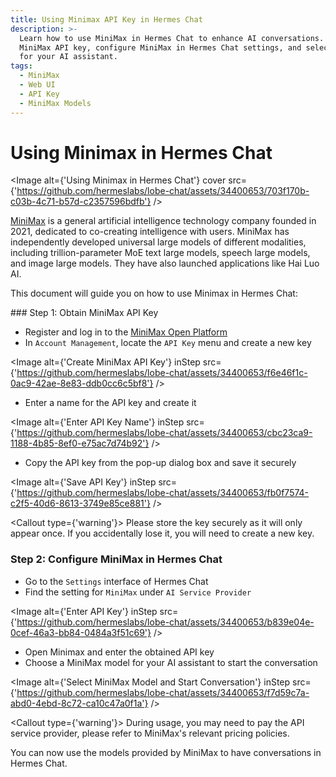 ```yaml
---
title: Using Minimax API Key in Hermes Chat
description: >-
  Learn how to use MiniMax in Hermes Chat to enhance AI conversations. Obtain
  MiniMax API key, configure MiniMax in Hermes Chat settings, and select a model
  for your AI assistant.
tags:
  - MiniMax
  - Web UI
  - API Key
  - MiniMax Models
---
```


# Using Minimax in Hermes Chat

<Image alt={'Using Minimax in Hermes Chat'} cover src={'https://github.com/hermeslabs/lobe-chat/assets/34400653/703f170b-c03b-4c71-b57d-c2357596bdfb'} />

[MiniMax](https://www.minimaxi.com/) is a general artificial intelligence technology company founded in 2021, dedicated to co-creating intelligence with users. MiniMax has independently developed universal large models of different modalities, including trillion-parameter MoE text large models, speech large models, and image large models. They have also launched applications like Hai Luo AI.

This document will guide you on how to use Minimax in Hermes Chat:

<Steps>
  ### Step 1: Obtain MiniMax API Key

  - Register and log in to the [MiniMax Open Platform](https://www.minimaxi.com/platform)
  - In `Account Management`, locate the `API Key` menu and create a new key

  <Image alt={'Create MiniMax API Key'} inStep src={'https://github.com/hermeslabs/lobe-chat/assets/34400653/f6e46f1c-0ac9-42ae-8e83-ddb0cc6c5bf8'} />

  - Enter a name for the API key and create it

  <Image alt={'Enter API Key Name'} inStep src={'https://github.com/hermeslabs/lobe-chat/assets/34400653/cbc23ca9-1188-4b85-8ef0-e75ac7d74b92'} />

  - Copy the API key from the pop-up dialog box and save it securely

  <Image alt={'Save API Key'} inStep src={'https://github.com/hermeslabs/lobe-chat/assets/34400653/fb0f7574-c2f5-40d6-8613-3749e85ce881'} />

  <Callout type={'warning'}>
    Please store the key securely as it will only appear once. If you accidentally lose it, you will
    need to create a new key.
  </Callout>

  ### Step 2: Configure MiniMax in Hermes Chat

  - Go to the `Settings` interface of Hermes Chat
  - Find the setting for `MiniMax` under `AI Service Provider`

  <Image alt={'Enter API Key'} inStep src={'https://github.com/hermeslabs/lobe-chat/assets/34400653/b839e04e-0cef-46a3-bb84-0484a3f51c69'} />

  - Open Minimax and enter the obtained API key
  - Choose a MiniMax model for your AI assistant to start the conversation

  <Image alt={'Select MiniMax Model and Start Conversation'} inStep src={'https://github.com/hermeslabs/lobe-chat/assets/34400653/f7d59c7a-abd0-4ebd-8c72-ca10c47a0f1a'} />

  <Callout type={'warning'}>
    During usage, you may need to pay the API service provider, please refer to MiniMax's relevant
    pricing policies.
  </Callout>
</Steps>

You can now use the models provided by MiniMax to have conversations in Hermes Chat.
